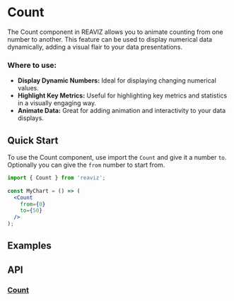 
# Count

The Count component in REAVIZ allows you to animate counting from one number to another. 
This feature can be used to display numerical data dynamically, adding a visual flair to your data presentations.

### Where to use:

- **Display Dynamic Numbers:** Ideal for displaying changing numerical values.
- **Highlight Key Metrics:** Useful for highlighting key metrics and statistics in a visually engaging way.
- **Animate Data:** Great for adding animation and interactivity to your data displays.

## Quick Start
To use the Count component, use import the `Count` and give it a number `to`. Optionally
you can give the `from` number to start from.

```jsx
import { Count } from 'reaviz';
 
const MyChart = () => (
  <Count
    from={0}
    to={50}
  />
);
```

## Examples
<Meta of={Stories} />
<ToggleCanvas of={Stories.Simple} storybook="utils-count--simple" />

## API

### [Count](https://github.com/reaviz/reaviz/blob/master/src/common/Count/Count.tsx)
<PropsTable name="Count" />
